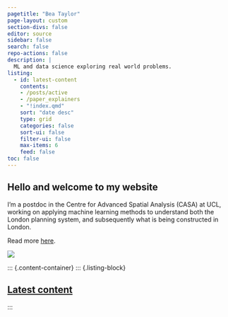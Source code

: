 ```yaml
---
pagetitle: "Bea Taylor"
page-layout: custom
section-divs: false
editor: source
sidebar: false
search: false
repo-actions: false
description: | 
  ML and data science exploring real world problems. 
listing:
  - id: latest-content
    contents: 
    - /posts/active
    - /paper_explainers
    - "!index.qmd"
    sort: "date desc"
    type: grid
    categories: false
    sort-ui: false
    filter-ui: false
    max-items: 6
    feed: false
toc: false
---
```


::: {.content-container}
::: {.top-story .main-background}

::: grid
::: {.g-col-12 .g-col-lg-4 .top-story-text}
## Hello and welcome to my website 
I'm a postdoc in the Centre for Advanced Spatial Analysis (CASA) at UCL, working on applying machine learning methods to understand both the London planning system, and subsequently what is being constructed in London. 

Read more <a href="about.qmd">here</a>.
:::

::: {.g-col-12 .g-col-lg-8 .top-story-img}
<a href="about.qmd">

![](images/website_main_placeholder.png)
:::
:::

</a>

:::
:::


<!-- ::: {.header-text} 
::: {.content-container}
::: {.header-block}
Hi and welcome! I'm Bea, a postdoc at UCL. Here you can read about some of the recent things I've been working on.
:::
:::
::: -->


::: {.content-container}
::: {.listing-block}

<a href="latest_content.qmd">

## Latest content
</a>


::: {#latest-content}
:::
:::
